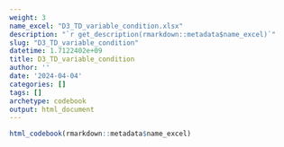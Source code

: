 ```yaml
---
weight: 3
name_excel: "D3_TD_variable_condition.xlsx"
description: "`r get_description(rmarkdown::metadata$name_excel)`"
slug: "D3_TD_variable_condition"
datetime: 1.7122402e+09
title: D3_TD_variable_condition
author: ''
date: '2024-04-04'
categories: []
tags: []
archetype: codebook
output: html_document
---
```


```r
html_codebook(rmarkdown::metadata$name_excel)
```
